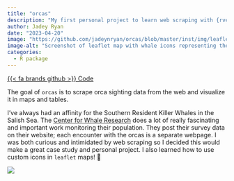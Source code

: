 ```yaml
---
title: "orcas"
description: "My first personal project to learn web scraping with {rvest} and mapping with {leaflet}"
author: Jadey Ryan
date: "2023-04-20"
image: "https://github.com/jadeynryan/orcas/blob/master/inst/img/leaflet_screenshot.png?raw=true"
image-alt: "Screenshot of leaflet map with whale icons representing the start and end of the encounters."
categories:
  - R package
---
```


<span class="listing-btn-group">
<a href="https://github.com/jadeynryan/orcas" class="btn" role="button">{{< fa brands github >}} Code</a>
</span>

The goal of `orcas` is to scrape orca sighting data from the web and
visualize it in maps and tables.

I’ve always
had an affinity for the Southern Resident Killer Whales in the Salish Sea. The [Center for Whale Research](https://www.whaleresearch.com "Center for Whale Research URL") does a lot of really fascinating and important work monitoring their
population. They post their survey data on their website; each encounter with the orcas is a separate webpage. I was both curious and intimidated by web scraping so I decided this would make a great case study and personal project. I also learned how to use custom icons in `leaflet` maps! 🐋

![](https://github.com/jadeynryan/orcas/blob/master/inst/img/leaflet_screenshot.png?raw=true){.img-center fig-alt="Screenshot of leaflet map with whale icons representing the start and end of the encounters."}

